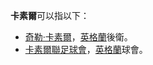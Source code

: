 '''卡素爾'''可以指以下：

*[[奇勒·卡素爾|奇勒·卡素爾]]，[[英格蘭|英格蘭]]後衛。
*[[卡素爾聯足球會|卡素爾聯足球會]]，[[英格蘭|英格蘭]]球會。

{{disambig|Cat=三字譯名消歧義}}